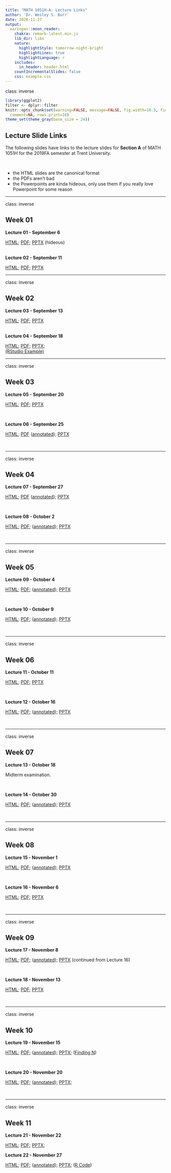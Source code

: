 ```yaml
---
title: "MATH 1051H-A: Lecture Links"
author: 'Dr. Wesley S. Burr'
date: 2020-11-27
output:
  xaringan::moon_reader:
    chakra: remark-latest.min.js
    lib_dir: libs
    nature:
      highlightStyle: tomorrow-night-bright
      highlightLines: true
      highlightLanguage: r
    includes:
      in_header: header.html
    countIncrementalSlides: false
    css: example.css
---
```


class: inverse

```r
library(ggplot2)
filter <- dplyr::filter
knitr::opts_chunk$set(warning=FALSE, message=FALSE, fig.width=10.5, fig.height=4, 
  comment=NA, rows.print=16)
theme_set(theme_gray(base_size = 24))
```

## Lecture Slide Links

The following slides have links to the lecture slides for **Section A** of MATH 1051H for
the 2019FA semester at Trent University. 

<br />

* the HTML slides are the canonical format
* the PDFs aren't bad
* the Powerpoints are kinda hideous, only use them if you really love Powerpoint
for some reason

---

class: inverse


## Week 01

**Lecture 01 - September 6**   

<a href="./Lecture01/Lecture01.html">HTML</a>; 
<a href="./Lecture01/Lecture01.pdf">PDF</a>;
<a href="./Lecture01/Lecture01.pptx">PPTX</a> (hideous)

<br />
**Lecture 02 - September 11**   

<a href="./Lecture02/Lecture02.html">HTML</a>; 
<a href="./Lecture02/Lecture02.pdf">PDF</a>;
<a href="./Lecture02/Lecture02.pptx">PPTX</a>


---

class: inverse

## Week 02

**Lecture 03 - September 13**

<a href="./Lecture03/Lecture03.html">HTML</a>; 
<a href="./Lecture03/Lecture03.pdf">PDF</a>;
<a href="./Lecture03/Lecture03.pptx">PPTX</a>

<br />
**Lecture 04 - September 18**

<a href="./Lecture04/Lecture04.html">HTML</a>; 
<a href="./Lecture04/Lecture04.pdf">PDF</a>;
<a href="./Lecture04/Lecture04.pptx">PPTX</a>; <br/>
<a href="https://rstudio.cloud/spaces/26689/project/532300">(RStudio Example)</a>

---

class: inverse

## Week 03

**Lecture 05 - September 20**

<a href="./Lecture05/Lecture05.html">HTML</a>; 
<a href="./Lecture05/Lecture05.pdf">PDF</a>;
<a href="./Lecture05/Lecture05.pptx">PPTX</a>

<br />

**Lecture 06 - September 25**

<a href="./Lecture06/Lecture06.html">HTML</a>; 
<a href="./Lecture06/Lecture06.pdf">PDF</a> 
(<a href="./Lecture06/Lecture06-annotated.pdf">annotated</a>);
<a href="./Lecture06/Lecture06.pptx">PPTX</a>

<br />

---

class: inverse

## Week 04

**Lecture 07 - September 27**

<a href="./Lecture07/Lecture07.html">HTML</a>; 
<a href="./Lecture07/Lecture07.pdf">PDF</a>
(<a href="./Lecture07/Lecture07-annotated.pdf">annotated</a>);
<a href="./Lecture07/Lecture07.pptx">PPTX</a>

<br />

**Lecture 08 - October 2**

<a href="./Lecture08/Lecture08.html">HTML</a>; 
<a href="./Lecture08/Lecture08.pdf">PDF</a>;
(<a href="./Lecture08/Lecture08-annotated.pdf">annotated</a>);
<a href="./Lecture08/Lecture08.pptx">PPTX</a>

<br />

---

class: inverse

## Week 05

**Lecture 09 - October 4**

<a href="./Lecture09/Lecture09.html">HTML</a>; 
<a href="./Lecture09/Lecture09.pdf">PDF</a>;
(<a href="./Lecture09/Lecture09-annotated.pdf">annotated</a>);
<a href="./Lecture09/Lecture09.pptx">PPTX</a>

<br />

**Lecture 10 - October 9**

<a href="./Lecture10/Lecture10.html">HTML</a>; 
<a href="./Lecture10/Lecture10.pdf">PDF</a>;
(<a href="./Lecture10/Lecture10-annotated.pdf">annotated</a>);
<a href="./Lecture10/Lecture10.pptx">PPTX</a>

<br />

---

class: inverse

## Week 06

**Lecture 11 - October 11**

<a href="./Lecture11/Lecture11.html">HTML</a>; 
<a href="./Lecture11/Lecture11.pdf">PDF</a>;
<a href="./Lecture11/Lecture11.pptx">PPTX</a>

<br />

**Lecture 12 - October 16**

<a href="./Lecture12/Lecture12.html">HTML</a>; 
<a href="./Lecture12/Lecture12.pdf">PDF</a>;
(<a href="./Lecture12/Lecture12-annotated.pdf">annotated</a>);
<a href="./Lecture12/Lecture12.pptx">PPTX</a>

<br />

---

class: inverse

## Week 07

**Lecture 13 - October 18**

Midterm examination.

<br />

**Lecture 14 - October 30**

<a href="./Lecture14/Lecture14.html">HTML</a>; 
<a href="./Lecture14/Lecture14.pdf">PDF</a>;
(<a href="./Lecture14/Lecture14-annotated.pdf">annotated</a>);
<a href="./Lecture14/Lecture14.pptx">PPTX</a>

<br />

---

class: inverse

## Week 08

**Lecture 15 - November 1**

<a href="./Lecture15/Lecture15.html">HTML</a>; 
<a href="./Lecture15/Lecture15.pdf">PDF</a>;
(<a href="./Lecture15/Lecture15-annotated.pdf">annotated</a>);
<a href="./Lecture15/Lecture15.pptx">PPTX</a>

<br />

**Lecture 16 - November 6**

<a href="./Lecture16/Lecture16.html">HTML</a>; 
<a href="./Lecture16/Lecture16.pdf">PDF</a>;
<a href="./Lecture16/Lecture16.pptx">PPTX</a>

<br />

---

class: inverse

## Week 09

**Lecture 17 - November 8**

<a href="./Lecture17/Lecture17.html">HTML</a>; 
<a href="./Lecture17/Lecture17.pdf">PDF</a>;
(<a href="./Lecture17/Lecture17-annotated.pdf">annotated</a>);
<a href="./Lecture17/Lecture17.pptx">PPTX</a>
(continued from Lecture 16)

<br />

**Lecture 18 - November 13**

<a href="./Lecture18/Lecture18.html">HTML</a>; 
<a href="./Lecture18/Lecture18.pdf">PDF</a>;
<a href="./Lecture18/Lecture18.pptx">PPTX</a>

<br />

---

class: inverse

## Week 10

**Lecture 19 - November 15**

<a href="./Lecture19/Lecture19.html">HTML</a>; 
<a href="./Lecture19/Lecture19.pdf">PDF</a>;
(<a href="./Lecture19/Lecture19-annotated.pdf">annotated</a>);
<a href="./Lecture19/Lecture19.pptx">PPTX</a>;
(<a href="./Lecture19/Lecture19-FindingN.pdf">Finding N</a>)

<br />

**Lecture 20 - November 20**

<a href="./Lecture20/Lecture20.html">HTML</a>; 
<a href="./Lecture20/Lecture20.pdf">PDF</a>;
(<a href="./Lecture20/Lecture20-annotated.pdf">annotated</a>);
<a href="./Lecture20/Lecture20.pptx">PPTX</a>;

<br />

---

class: inverse

## Week 11

**Lecture 21 - November 22**

<a href="./Lecture21/Lecture21.html">HTML</a>; 
<a href="./Lecture21/Lecture21.pdf">PDF</a>;
<a href="./Lecture21/Lecture21.pptx">PPTX</a>;

**Lecture 22 - November 27**

<a href="./Lecture22/Lecture22.html">HTML</a>; 
<a href="./Lecture22/Lecture22.pdf">PDF</a>;
(<a href="./Lecture22/Lecture22-annotated.pdf">annotated</a>);
<a href="./Lecture22/Lecture22.pptx">PPTX</a>;
(<a href="./Lecture22/Lecture22-R-Code.pdf">R Code</a>)


